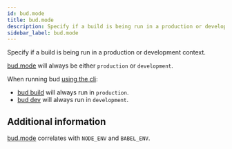 ```yaml
---
id: bud.mode
title: bud.mode
description: Specify if a build is being run in a production or development context.
sidebar_label: bud.mode
---
```


Specify if a build is being run in a production or development context.

[bud.mode](/docs/bud.mode/bud.mode) will always be either `production` or `development`.

When running bud [using the cli](/guides/bud-cli/introduction):

- [bud build](/guides/bud-cli/bud-build) will always run in `production`.
- [bud dev](/guides/bud-cli/bud-build) will always run in `development`.

## Additional information

[bud.mode](/docs/bud.mode/bud.mode) correlates with `NODE_ENV` and `BABEL_ENV`.
